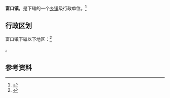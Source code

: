 {{中国乡级行政区|35/04/27/106/000}}

'''富口镇'''，是{{PRC admin/fullname|35/04/27/106/000|3}}下辖的一个[[乡镇|乡镇]]级行政单位。<ref>{{PRC admin/ref sgc|{{PRC admin/parent|35/04/27/106/000}}}}</ref>

== 行政区划 ==

富口镇下辖以下地区：<ref>{{PRC admin/ref sgc|35/04/27/106/000}}</ref>

{{PRC admin/children|35/04/27/106/000}}。

== 参考资料 ==

{{reflist}}

{{行政区划小作品}}
{{PRC admin/navcat|35/04/27/106/000}}